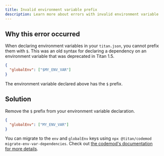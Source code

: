 ```yaml
---
title: Invalid environment variable prefix
description: Learn more about errors with invalid environment variable prefixes in Titanrepo.
---
```


## Why this error occurred

When declaring environment variables in your `titan.json`, you cannot prefix them with `$`. This
was an old syntax for declaring a dependency on an environment variable that was deprecated in Titan 1.5.

```json title="./titan.json"
{
  "globalEnv": ["$MY_ENV_VAR"]
}
```

The environment variable declared above has the `$` prefix.

## Solution

Remove the `$` prefix from your environment variable declaration.

```json title="./titan.json"
{
  "globalEnv": ["MY_ENV_VAR"]
}
```

You can migrate to the `env` and `globalEnv` keys using `npx @titan/codemod migrate-env-var-dependencies`.
Check out [the codemod's documentation for more details](/repo/docs/reference/titan-codemod#titanrepo-1x).
